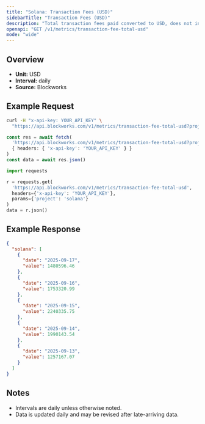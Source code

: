 ```yaml
---
title: "Solana: Transaction Fees (USD)"
sidebarTitle: "Transaction Fees (USD)"
description: "Total transaction fees paid converted to USD, does not include out-of-protocol tips or additional sources of revenue"
openapi: "GET /v1/metrics/transaction-fee-total-usd"
mode: "wide"
---
```


## Overview

- **Unit:** USD
- **Interval:** daily
- **Source:** Blockworks

## Example Request

<CodeGroup>

```bash cURL
curl -H "x-api-key: YOUR_API_KEY" \
  "https://api.blockworks.com/v1/metrics/transaction-fee-total-usd?project=solana"
```

```typescript TypeScript
const res = await fetch(
  'https://api.blockworks.com/v1/metrics/transaction-fee-total-usd?project=solana',
  { headers: { 'x-api-key': 'YOUR_API_KEY' } }
)
const data = await res.json()
```

```python Python
import requests

r = requests.get(
  'https://api.blockworks.com/v1/metrics/transaction-fee-total-usd',
  headers={'x-api-key': 'YOUR_API_KEY'},
  params={'project': 'solana'}
)
data = r.json()
```

</CodeGroup>

## Example Response

```json
{
  "solana": [
    {
      "date": "2025-09-17",
      "value": 1480596.46
    },
    {
      "date": "2025-09-16",
      "value": 1753320.99
    },
    {
      "date": "2025-09-15",
      "value": 2240335.75
    },
    {
      "date": "2025-09-14",
      "value": 1990143.54
    },
    {
      "date": "2025-09-13",
      "value": 1257167.07
    }
  ]
}
```

## Notes
- Intervals are daily unless otherwise noted.
- Data is updated daily and may be revised after late-arriving data.
